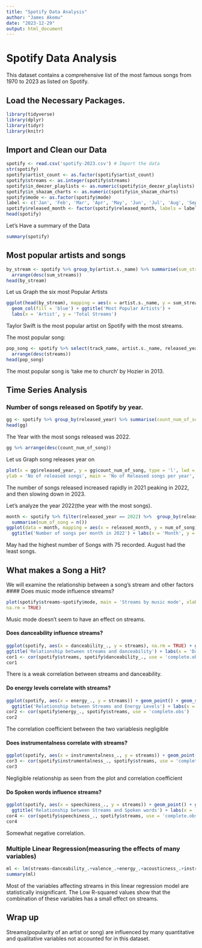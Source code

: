 ```yaml
---
title: "Spotify Data Analysis"
author: "James Akemu"
date: "2023-12-29"
output: html_document
---
```


# Spotify Data Analysis

This dataset contains a comprehensive list of the most famous songs from 1970 to 2023 as listed on Spotify.

## Load the Necessary Packages.

```r
library(tidyverse)
library(dplyr)
library(tidyr)
library(knitr)
```

## Import and Clean our Data

```r
spotify <- read.csv('spotify-2023.csv') # Import the data
str(spotify)
spotify$artist_count <- as.factor(spotify$artist_count)
spotify$streams <- as.integer(spotify$streams)
spotify$in_deezer_playlists <- as.numeric(spotify$in_deezer_playlists)
spotify$in_shazam_charts <- as.numeric(spotify$in_shazam_charts)
spotify$mode <- as.factor(spotify$mode)
label <- c('Jan', 'Feb', 'Mar', 'Apr', 'May', 'Jun', 'Jul', 'Aug', 'Sep', 'Oct', 'Nov', 'Dec')
spotify$released_month <- factor(spotify$released_month, labels = label, ordered = TRUE)
head(spotify)
```

Let's Have a summary of the Data

```r
summary(spotify)
```

## Most popular artists and songs

```r
by_stream <- spotify %>% group_by(artist.s._name) %>% summarise(sum_streams = sum(streams)) %>% 
  arrange(desc(sum_streams))
head(by_stream)
```

Let us Graph the six most Popular Artists

```r
ggplot(head(by_stream), mapping = aes(x = artist.s._name, y = sum_streams)) + 
  geom_col(fill = 'blue') + ggtitle('Most Popular Artists') + 
  labs(x = 'Artist', y = 'Total Streams')
```

Taylor Swift is the most popular artist on Spotify with the most streams.

The most popular song:

```r
pop_song <- spotify %>% select(track_name, artist.s._name, released_year, streams) %>% 
  arrange(desc(streams))
head(pop_song)
```

The most popular song is 'take me to church' by Hozier in 2013.

## Time Series Analysis

### Number of songs released on Spotify by year.

```r
gg <- spotify %>% group_by(released_year) %>% summarise(count_num_of_song = n())
head(gg)
```

The Year with the most songs released was 2022.

```r
gg %>% arrange(desc(count_num_of_song))
```

Let us Graph song releases year on

```r
plot(x = gg$released_year, y = gg$count_num_of_song, type = 'l', lwd = 2, xlab = 'year',
ylab = 'No of released songs', main = 'No of Released songs per year', sub = '1930-2023')
```

The number of songs released increased rapidly in 2021 peaking in 2022, and then slowing down in 2023.

Let's analyze the year 2022(the year with the most songs).

```r
month <- spotify %>% filter(released_year == 2022) %>%  group_by(released_month) %>%  
  summarise(num_of_song = n())
ggplot(data = month, mapping = aes(x = released_month, y = num_of_song)) + geom_col(fill = 'blue') +
  ggtitle('Number of songs per month in 2022') + labs(x = 'Month', y = 'Number of songs') + ylim(c(0, 85))
```

May had the highest number of Songs with 75 recorded. August had the least songs.

## What makes a Song a Hit?

We will examine the relationship between a song's stream and other factors 
#### Does music mode influence streams?

```r
plot(spotify$streams~spotify$mode, main = 'Streams by music mode', xlab = 'Music mode', ylab = 'Streams',
na.rm = TRUE)
```

Music mode doesn't seem to have an effect on streams.

#### Does danceability influence streams?

```r
ggplot(spotify, aes(x = danceability_., y = streams), na.rm = TRUE) + geom_point() + geom_smooth(method = 'lm') +
ggtitle('Relationship between streams and danceability') + labs(x = 'Danceability(%)', y = 'Streams')
cor1 <- cor(spotify$streams, spotify$danceability_., use = 'complete.obs') # checking correlation
cor1
```

There is a weak correlation between streams and danceability.

#### Do energy levels correlate with streams?

```r
ggplot(spotify, aes(x = energy_., y = streams)) + geom_point() + geom_smooth(method = 'lm') +
  ggtitle('Relationship between Streams and Energy Levels') + labs(x = 'Energy Level(%)', y = 'Streams')
cor2 <- cor(spotify$energy_., spotify$streams, use = 'complete.obs')
cor2
```

The correlation coefficient between the two variablesis negligible

#### Does instrumentalness correlate with streams?

```r
ggplot(spotify, aes(x = instrumentalness_., y = streams)) + geom_point() + geom_smooth(method = 'lm') + ggtitle('Relationship between Streams and Instrumentalness') + labs(x = 'Instrumentalness(%)', y = 'Streams')
cor3 <- cor(spotify$instrumentalness_., spotify$streams, use = 'complete.obs')
cor3
```

Negligible relationship as seen from the plot and correlation coefficient

#### Do Spoken words influence streams?

```r
ggplot(spotify, aes(x = speechiness_., y = streams)) + geom_point() + geom_smooth(method = 'lm') +
  ggtitle('Relationship between Streams and Spoken words') + labs(x = 'Spoken words(%)', y = 'Streams')
cor4 <- cor(spotify$speechiness_., spotify$streams, use = 'complete.obs')
cor4
```

Somewhat negative correlation.

### Multiple Linear Regression(measuring the effects of many variables)

```r
ml <- lm(streams~danceability_.+valence_.+energy_.+acousticness_.+instrumentalness_.+liveness_.+speechiness_., data = spotify)
summary(ml)
```

Most of the variables affecting streams in this linear regression model are statistically insignificant. The Low R-squared values show that the combination of these variables has a small effect on streams.

## Wrap up

Streams(popularity of an artist or song) are influenced by many quantitative and qualitative variables not accounted for in this dataset.
